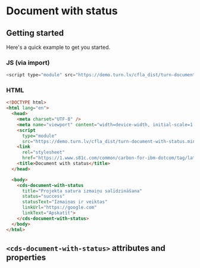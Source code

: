 
# Document with status

## Getting started

Here's a quick example to get you started.

### JS (via import)

```javascript
<script type="module" src="https://demo.turn.lv/cfla_dist/turn-document-with-status.min.js"></script>
```



### HTML

```html
<!DOCTYPE html>
<html lang="en">
  <head>
    <meta charset="UTF-8" />
    <meta name="viewport" content="width=device-width, initial-scale=1.0" />
    <script
      type="module"
      src="https://demo.turn.lv/cfla_dist/turn-document-with-status.min.js"></script>
    <link
      rel="stylesheet"
      href="https://1.www.s81c.com/common/carbon-for-ibm-dotcom/tag/latest/plex.css" />
    <title>Document with status</title>
  </head>

  <body>
    <cds-document-with-status
      title="Projekta satura izmaiņu salīdzināšana"
      status="success"
      statusText="Izmaiņas ir veiktas"
      linkUrl="https://google.com"
      linkText="Apskatīt">
    </cds-document-with-status>
  </body>
</html>
```

## `<cds-document-with-status>` attributes and properties

<Props of="cds-document-with-status" />
